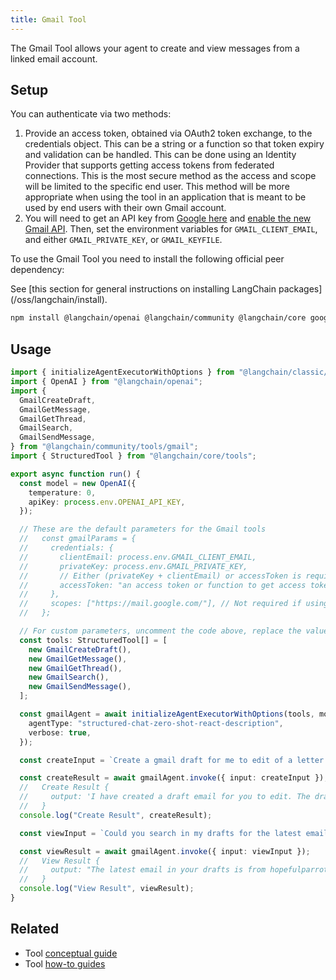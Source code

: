 ```yaml
---
title: Gmail Tool
---
```


The Gmail Tool allows your agent to create and view messages from a linked email account.

## Setup

You can authenticate via two methods:

1. Provide an access token, obtained via OAuth2 token exchange, to the credentials object.
   This can be a string or a function so that token expiry and validation can be handled.
   This can be done using an Identity Provider that supports getting access tokens from federated connections.
   This is the most secure method as the access and scope will be limited to the specific end user.
   This method will be more appropriate when using the tool in an application that is meant to be used by end
   users with their own Gmail account.
2. You will need to get an API key from [Google here](https://developers.google.com/gmail/api/guides)
   and [enable the new Gmail API](https://console.cloud.google.com/apis/library/gmail.googleapis.com).
   Then, set the environment variables for `GMAIL_CLIENT_EMAIL`, and either `GMAIL_PRIVATE_KEY`, or `GMAIL_KEYFILE`.

To use the Gmail Tool you need to install the following official peer dependency:

<Tip>
See [this section for general instructions on installing LangChain packages](/oss/langchain/install).
</Tip>

```bash npm
npm install @langchain/openai @langchain/community @langchain/core googleapis
```

## Usage

```typescript
import { initializeAgentExecutorWithOptions } from "@langchain/classic/agents";
import { OpenAI } from "@langchain/openai";
import {
  GmailCreateDraft,
  GmailGetMessage,
  GmailGetThread,
  GmailSearch,
  GmailSendMessage,
} from "@langchain/community/tools/gmail";
import { StructuredTool } from "@langchain/core/tools";

export async function run() {
  const model = new OpenAI({
    temperature: 0,
    apiKey: process.env.OPENAI_API_KEY,
  });

  // These are the default parameters for the Gmail tools
  //   const gmailParams = {
  //     credentials: {
  //       clientEmail: process.env.GMAIL_CLIENT_EMAIL,
  //       privateKey: process.env.GMAIL_PRIVATE_KEY,
  //       // Either (privateKey + clientEmail) or accessToken is required
  //       accessToken: "an access token or function to get access token",
  //     },
  //     scopes: ["https://mail.google.com/"], // Not required if using access token
  //   };

  // For custom parameters, uncomment the code above, replace the values with your own, and pass it to the tools below
  const tools: StructuredTool[] = [
    new GmailCreateDraft(),
    new GmailGetMessage(),
    new GmailGetThread(),
    new GmailSearch(),
    new GmailSendMessage(),
  ];

  const gmailAgent = await initializeAgentExecutorWithOptions(tools, model, {
    agentType: "structured-chat-zero-shot-react-description",
    verbose: true,
  });

  const createInput = `Create a gmail draft for me to edit of a letter from the perspective of a sentient parrot who is looking to collaborate on some research with her estranged friend, a cat. Under no circumstances may you send the message, however.`;

  const createResult = await gmailAgent.invoke({ input: createInput });
  //   Create Result {
  //     output: 'I have created a draft email for you to edit. The draft Id is r5681294731961864018.'
  //   }
  console.log("Create Result", createResult);

  const viewInput = `Could you search in my drafts for the latest email?`;

  const viewResult = await gmailAgent.invoke({ input: viewInput });
  //   View Result {
  //     output: "The latest email in your drafts is from hopefulparrot@gmail.com with the subject 'Collaboration Opportunity'. The body of the email reads: 'Dear [Friend], I hope this letter finds you well. I am writing to you in the hopes of rekindling our friendship and to discuss the possibility of collaborating on some research together. I know that we have had our differences in the past, but I believe that we can put them aside and work together for the greater good. I look forward to hearing from you. Sincerely, [Parrot]'"
  //   }
  console.log("View Result", viewResult);
}
```

## Related

- Tool [conceptual guide](/oss/langchain/tools)
- Tool [how-to guides](/oss/langchain/tools)
